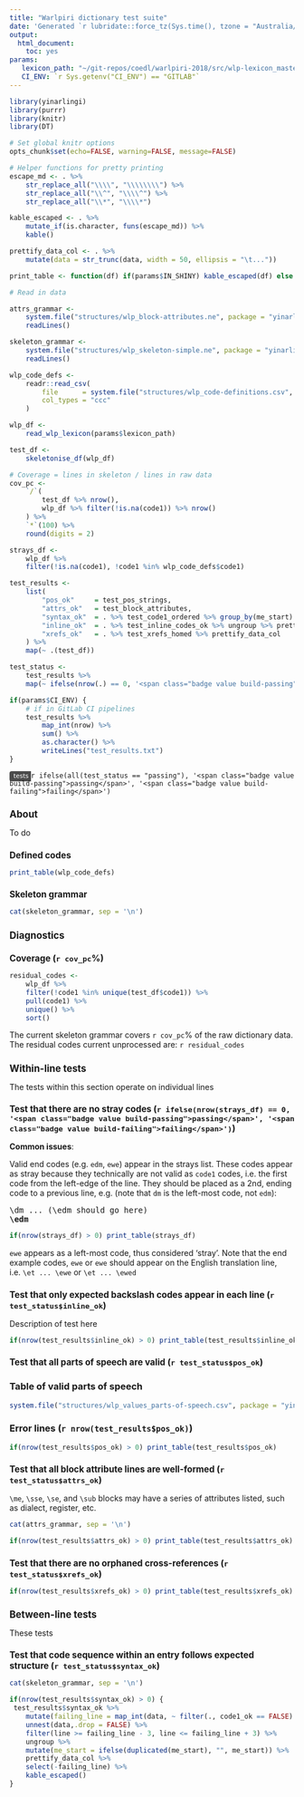 ```yaml
---
title: "Warlpiri dictionary test suite"
date: 'Generated `r lubridate::force_tz(Sys.time(), tzone = "Australia/Sydney")`'
output: 
  html_document: 
    toc: yes
params:
   lexicon_path: "~/git-repos/coedl/warlpiri-2018/src/wlp-lexicon_master.txt"
   CI_ENV: `r Sys.getenv("CI_ENV") == "GITLAB"`
---
```


```r
library(yinarlingi)
library(purrr)
library(knitr)
library(DT)

# Set global knitr options
opts_chunk$set(echo=FALSE, warning=FALSE, message=FALSE)

# Helper functions for pretty printing
escape_md <- . %>%
    str_replace_all("\\\\", "\\\\\\\\") %>% 
    str_replace_all("\\^", "\\\\^") %>%
    str_replace_all("\\*", "\\\\*")

kable_escaped <- . %>%
    mutate_if(is.character, funs(escape_md)) %>%
    kable()

prettify_data_col <- . %>%
    mutate(data = str_trunc(data, width = 50, ellipsis = "\t..."))

print_table <- function(df) if(params$IN_SHINY) kable_escaped(df) else datatable(df)

# Read in data

attrs_grammar <-
    system.file("structures/wlp_block-attributes.ne", package = "yinarlingi") %>%
    readLines()

skeleton_grammar <-
    system.file("structures/wlp_skeleton-simple.ne", package = "yinarlingi") %>%
    readLines()

wlp_code_defs <-
    readr::read_csv(
        file      = system.file("structures/wlp_code-definitions.csv", package = "yinarlingi"),
        col_types = "ccc"
    )

wlp_df <-
    read_wlp_lexicon(params$lexicon_path)

test_df <-
    skeletonise_df(wlp_df)

# Coverage = lines in skeleton / lines in raw data
cov_pc <-
    `/`(
        test_df %>% nrow(),
        wlp_df %>% filter(!is.na(code1)) %>% nrow()
    ) %>%
    `*`(100) %>%
    round(digits = 2)

strays_df <-
    wlp_df %>%
    filter(!is.na(code1), !code1 %in% wlp_code_defs$code1)

test_results <-
    list(
        "pos_ok"     = test_pos_strings,
        "attrs_ok"   = test_block_attributes,
        "syntax_ok"  = . %>% test_code1_ordered %>% group_by(me_start) %>% tidyr::nest(),
        "inline_ok"  = . %>% test_inline_codes_ok %>% ungroup %>% prettify_data_col,
        "xrefs_ok"   = . %>% test_xrefs_homed %>% prettify_data_col
    ) %>%
    map(~ .(test_df))

test_status <-
    test_results %>%
    map(~ ifelse(nrow(.) == 0, '<span class="badge value build-passing">passing</span>', '<span class="badge value build-failing">failing</span>'))

if(params$CI_ENV) {
    # if in GitLab CI pipelines
    test_results %>%
        map_int(nrow) %>%
        sum() %>%
        as.character() %>% 
        writeLines("test_results.txt")
}
```

<span class="badge tag">tests</span>`r ifelse(all(test_status == "passing"), '<span class="badge value build-passing">passing</span>', '<span class="badge value build-failing">failing</span>')`

# About

To do

## Defined codes

```r
print_table(wlp_code_defs)
```


## Skeleton grammar

```r
cat(skeleton_grammar, sep = '\n')
```


# Diagnostics

## Coverage (`r cov_pc`%)

```r
residual_codes <-
    wlp_df %>%
    filter(!code1 %in% unique(test_df$code1)) %>%
    pull(code1) %>%
    unique() %>%
    sort()

```

The current skeleton grammar covers `r cov_pc`% of the raw dictionary data. The residual codes current unprocessed are:
`r residual_codes`

# Within-line tests

The tests within this section operate on individual lines

## Test that there are no stray codes (`r ifelse(nrow(strays_df) == 0, '<span class="badge value build-passing">passing</span>', '<span class="badge value build-failing">failing</span>')`)

**Common issues**:

Valid end codes (e.g. `edm`, `ewe`) appear in the strays list. These codes appear as stray because they technically are not valid as `code1` codes, i.e. the first code from the left-edge of the line. They should be placed as a 2nd, ending code to a previous line, e.g. (note that `dm` is the left-most code, not `edm`):
    <pre>\dm ... (\edm should go here)
<b>\edm</b></pre>


```r
if(nrow(strays_df) > 0) print_table(strays_df)
```


`ewe` appears as a left-most code, thus considered 'stray'. Note that the end example codes, `ewe` or `ewe` should appear on the English translation line, i.e. `\et ... \ewe` or `\et ... \ewed`

## Test that only expected backslash codes appear in each line (`r test_status$inline_ok`)

Description of test here

```r
if(nrow(test_results$inline_ok) > 0) print_table(test_results$inline_ok)

```

## Test that all parts of speech are valid (`r test_status$pos_ok`)

### Table of valid parts of speech

```r
system.file("structures/wlp_values_parts-of-speech.csv", package = "yinarlingi") %>% read.csv() %>% datatable()
```

### Error lines (`r nrow(test_results$pos_ok)`)

```r
if(nrow(test_results$pos_ok) > 0) print_table(test_results$pos_ok)
```

## Test that all block attribute lines are well-formed (`r test_status$attrs_ok`)

`\me`, `\sse`, `\se`, and `\sub` blocks may have a series of attributes listed, such as dialect, register, etc.

```r
cat(attrs_grammar, sep = '\n')
```

```r
if(nrow(test_results$attrs_ok) > 0) print_table(test_results$attrs_ok)
```


## Test that there are no orphaned cross-references (`r test_status$xrefs_ok`)

```r
if(nrow(test_results$xrefs_ok) > 0) print_table(test_results$xrefs_ok)
```

# Between-line tests

These tests 

## Test that code sequence within an entry follows expected structure (`r test_status$syntax_ok`)

```r
cat(skeleton_grammar, sep = '\n')
```


```r
if(nrow(test_results$syntax_ok) > 0) {
 test_results$syntax_ok %>%
    mutate(failing_line = map_int(data, ~ filter(., code1_ok == FALSE) %>% pull(line))) %>%
    unnest(data,.drop = FALSE) %>%
    filter(line >= failing_line - 3, line <= failing_line + 3) %>%
    ungroup %>%
    mutate(me_start = ifelse(duplicated(me_start), "", me_start)) %>%
    prettify_data_col %>% 
    select(-failing_line) %>%
    kable_escaped()
}

```


<style type="text/css">
h1 { font-size: 1.2em }
h2 { font-size: 1.1em }
.badge {
    font-family: DejaVu Sans, Verdana, Geneva, sans-serif;
    font-size: 11px;
    color: white;
}

.badge.tag {
    background-color: #4c4c4c;
    padding: 2px 4px 3px 7px;
    border-radius: 4px 0 0 4px;
}

.badge.value {
    padding: 2px 7px 3px 4px;
    border-radius: 0 4px 4px 0;
}

.badge.license {
    background-color: #487;
}

.badge.build-passing {
    background-color: #4b2;
}

.badge.build-failing {
    background-color: #c54;
}
</style>
